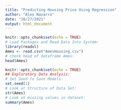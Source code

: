 ```yaml
---
title: "Predicting Housing Price Using Regression"
author: "Alex Navarro"
date: "10/27/2021"
output: html_document
---
```


```r
knitr::opts_chunk$set(echo = TRUE)
# Load Packages and Read Data Into System:
library(readxl)
Ames <- read.csv("AmesHousing.csv")
# check head of dataframe Ames:
head(Ames)
```
```r
knitr::opts_chunk$set(echo = TRUE)
## Exploratory Data Analysis:
# Set Seed to Save Models:
set.seed(1)
# Look at Structure of Data Set:
str(Ames)
# Look at missing values in dataset:
summary(Ames)
```